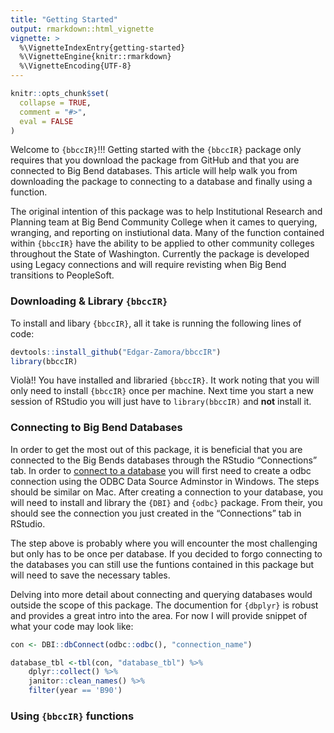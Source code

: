 ```yaml
---
title: "Getting Started"
output: rmarkdown::html_vignette
vignette: >
  %\VignetteIndexEntry{getting-started}
  %\VignetteEngine{knitr::rmarkdown}
  %\VignetteEncoding{UTF-8}
---
```


```r
knitr::opts_chunk$set(
  collapse = TRUE,
  comment = "#>",
  eval = FALSE
)
```

Welcome to `{bbccIR}`!!! Getting started with the `{bbccIR}` package only requires that you download the package from GitHub and that you are connected to Big Bend databases. This article will help walk you from downloading the package to connecting to a database and finally using a function. 

The original intention of this package was to help Institutional Research and Planning team at Big Bend Community College when it cames to querying, wranging, and reporting on instiutional data. Many of the function contained within `{bbccIR}` have the ability to be applied to other community colleges throughout the State of Washington. Currently the package is developed using Legacy connections and will require revisting when Big Bend transitions to PeopleSoft. 


### Downloading & Library `{bbccIR}`

To install and libary `{bbccIR}`, all it take is running the following lines of code:

```r
devtools::install_github("Edgar-Zamora/bbccIR")
library(bbccIR)
```

Violà!! You have installed and libraried `{bbccIR}`. It work noting that you will only need to install `{bbccIR}` once per machine. Next time you start a new session of RStudio you will just have to `library(bbccIR)` and **not** install it.



### Connecting to Big Bend Databases

In order to get the most out of this package, it is beneficial that you are connected to the Big Bends databases through the RStudio "Connections" tab. In order to [connect to a database](https://db.rstudio.com/getting-started/connect-to-database/) you will first need to create a odbc connection using the ODBC Data Source Adminstor in Windows. The steps should be similar on Mac. After creating a connection to your database, you will need to install and library the `{DBI}` and `{odbc}` package. From their, you should see the connection you just created in the "Connections" tab in RStudio.

The step above is probably where you will encounter the most challenging but only has to be once per database. If you decided to forgo connecting to the databases you can still use the funtions contained in this package but will need to save the necessary tables.

Delving into more detail about connecting and querying databases would outside the scope of this package. The documention for `{dbplyr}` is robust and provides a great intro into the area. For now I will provide snippet of what your code may look like:


```r
con <- DBI::dbConnect(odbc::odbc(), "connection_name")

database_tbl <-tbl(con, "database_tbl") %>%
    dplyr::collect() %>%
    janitor::clean_names() %>%
    filter(year == 'B90')

```


### Using `{bbccIR}` **fun**ctions



